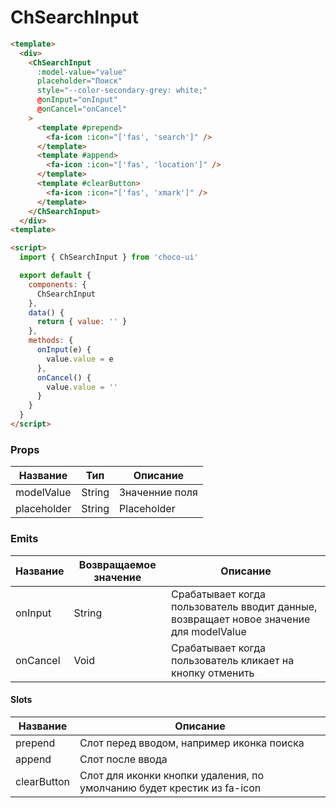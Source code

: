 
<Meta title="ChSearchInput/README" component/>

# ChSearchInput

```html
<template>
  <div>
    <ChSearchInput 
      :model-value="value" 
      placeholder="Поиск"
      style="--color-secondary-grey: white;" 
      @onInput="onInput"
      @onCancel="onCancel"
    >
      <template #prepend>
        <fa-icon :icon="['fas', 'search']" />
      </template>
      <template #append>
        <fa-icon :icon="['fas', 'location']" />
      </template>
      <template #clearButton>
        <fa-icon :icon="['fas', 'xmark']" />
      </template>
    </ChSearchInput>
  </div>
<template>

<script>
  import { ChSearchInput } from 'choco-ui'

  export default {
    components: {
      ChSearchInput
    },
    data() {
      return { value: '' }
    },
    methods: {
      onInput(e) {
        value.value = e
      },
      onCancel() {
        value.value = ''
      }
    }
  }
</script>
```

### Props
| Название      | Тип                  | Описание                                                             |
|---------------|----------------------|----------------------------------------------------------------------|
| modelValue    | String               | Значенние поля                                                       |
| placeholder   | String               | Placeholder                                                          |

### Emits

| Название      | Возвращаемое значение | Описание                                                                                   |
|---------------|-----------------------|--------------------------------------------------------------------------------------------|
| onInput       | String                | Срабатывает когда пользователь вводит данные, возвращает новое значение для modelValue     |
| onCancel      | Void                  | Срабатывает когда пользователь кликает на кнопку отменить                                  |


#### Slots

| Название          | Описание                                                                                                                     |
|-------------------|-------------------------------------------------------------------------|
| prepend           | Слот перед вводом, например иконка поиска                               |
| append            | Слот после ввода                                                        |
| clearButton       | Слот для иконки кнопки удаления, по умолчанию будет крестик из fa-icon  |



